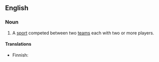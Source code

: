 ==English==

===Noun===
{{en-noun|sg=[[team]] [[sport]]}}

# A [[sport]] competed between two [[teams]] each with two or more players.

====Translations====
* Finnish: {{t|fi|joukkueurheilu}}